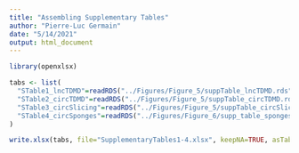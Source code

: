 ```yaml
---
title: "Assembling Supplementary Tables"
author: "Pierre-Luc Germain"
date: "5/14/2021"
output: html_document
---
```


```r
library(openxlsx)
```

```r
tabs <- list(
  "STable1_lncTDMD"=readRDS("../Figures/Figure_5/suppTable_lncTDMD.rds"),
  "STable2_circTDMD"=readRDS("../Figures/Figure_5/suppTable_circTDMD.rds"),
  "STable3_circSlicing"=readRDS("../Figures/Figure_5/suppTable_circSlicing.rds"),
  "STable4_circSponges"=readRDS("../Figures/Figure_6/supp_table_sponges.rds")
)
```

```r
write.xlsx(tabs, file="SupplementaryTables1-4.xlsx", keepNA=TRUE, asTable=TRUE)
```

